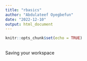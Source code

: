```yaml
---
title: "rbasics"
author: "Abdulateef Oyegbefun"
date: "2022-12-10"
output: html_document
---
```


```r
knitr::opts_chunk$set(echo = TRUE)
```
##

Saving your workspace

